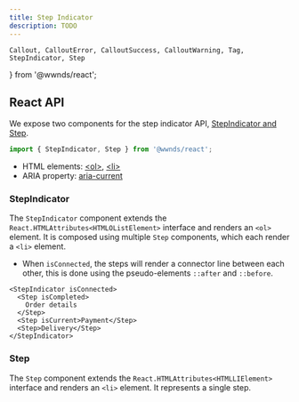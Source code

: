 ```yaml
---
title: Step Indicator
description: TODO
---
```


	Callout, CalloutError, CalloutSuccess, CalloutWarning, Tag, StepIndicator, Step
} from '@wwnds/react';


## React API

We expose two components for the step indicator API, [StepIndicator and Step](https://github.com/wwnorton/design-system/tree/main/packages/react/src/components/StepIndicator).

```js
import { StepIndicator, Step } from '@wwnds/react';
```

<Callout title="Related concepts" border="left">

- HTML elements: [&lt;ol&gt;](https://developer.mozilla.org/en-US/docs/Web/HTML/Element/ol), [&lt;li&gt;](https://developer.mozilla.org/en-US/docs/Web/HTML/Element/li)
- ARIA property: [aria-current](https://www.w3.org/TR/wai-aria/#aria-current)

</Callout>

### StepIndicator

The `StepIndicator` component extends the `React.HTMLAttributes<HTMLOListElement>` interface and renders an `<ol>` element. It is composed using multiple `Step` components, which each render a `<li>` element. 

- When `isConnected`, the steps will render a connector line between each other, this is done using the pseudo-elements `::after` and `::before`.

```tsx live
<StepIndicator isConnected>
  <Step isCompleted>
    Order details
  </Step>
  <Step isCurrent>Payment</Step>
  <Step>Delivery</Step>
</StepIndicator>
```

<PropsTable from={StepIndicator} />

### Step

The `Step` component extends the `React.HTMLAttributes<HTMLLIElement>` interface and renders an `<li>` element. It represents a single step.

<PropsTable from={Step} />
